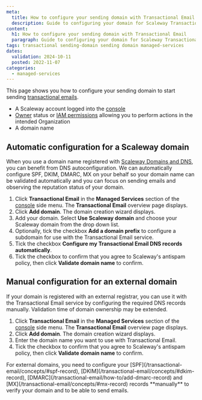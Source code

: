 ```yaml
---
meta:
  title: How to configure your sending domain with Transactional Email
  description: Guide to configuring your domain for Scaleway Transactional Email.
content:
  h1: How to configure your sending domain with Transactional Email
  paragraph: Guide to configuring your domain for Scaleway Transactional Email.
tags: transactional sending-domain sending domain managed-services
dates:
  validation: 2024-10-11
  posted: 2022-11-07
categories:
  - managed-services
---
```


This page shows you how to configure your sending domain to start sending [transactional emails](/transactional-email/concepts/#transactional-email).

<Macro id="requirements" />

- A Scaleway account logged into the [console](https://console.scaleway.com)
- [Owner](/iam/concepts/#owner) status or [IAM permissions](/iam/concepts/#permission) allowing you to perform actions in the intended Organization
- A domain name

## Automatic configuration for a Scaleway domain

When you use a domain name registered with [Scaleway Domains and DNS](/domains-and-dns/), you can benefit from DNS autoconfiguration. We can automatically configure SPF, DKIM, DMARC, MX on your behalf so
your domain name can be validated automatically and you can focus on sending emails and observing the reputation status of your domain.

1. Click **Transactional Email** in the **Managed Services** section of the [console](https://console.scaleway.com/) side menu. The **Transactional Email** overview page displays.
2. Click **Add domain**. The domain creation wizard displays.
3. Add your domain. Select **Use Scaleway domain** and choose your Scaleway domain from the drop down list.
4. Optionally, tick the checkbox **Add a domain prefix** to configure a subdomain for use with the Transactional Email service.
4. Tick the checkbox **Configure my Transactional Email DNS records automatically**.
5. Tick the checkbox to confirm that you agree to Scaleway's antispam policy, then click **Validate domain name** to confirm.

## Manual configuration for an external domain

If your domain is registered with an external registrar, you can use it with the Transactional Email service by configuring the required DNS records manually.
Validation time of domain ownership may be extended.

1. Click **Transactional Email** in the **Managed Services** section of the [console](https://console.scaleway.com/) side menu. The **Transactional Email** overview page displays.
2. Click **Add domain**. The domain creation wizard displays.
3. Enter the domain name you want to use with Transactional Email.
4. Tick the checkbox to confirm that you agree to Scaleway's antispam policy, then click **Validate domain name** to confirm.

<Message type="important">
 For external domains, you need to configure your [SPF](/transactional-email/concepts/#spf-record), [DKIM](/transactional-email/concepts/#dkim-record), [DMARC](/transactional-email/how-to/add-dmarc-record) and [MX](/transactional-email/concepts/#mx-record) records **manually** to verify your domain and to be able to send emails.
</Message>


